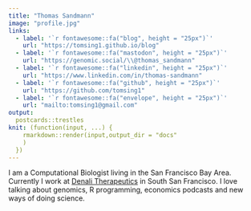 ```yaml
---
title: "Thomas Sandmann"
image: "profile.jpg"
links:
  - label: '`r fontawesome::fa("blog", height = "25px")`'
    url: "https://tomsing1.github.io/blog"
  - label: '`r fontawesome::fa("mastodon", height = "25px")`'
    url: "https://genomic.social/\\@thomas_sandmann"
  - label: '`r fontawesome::fa("linkedin", height = "25px")`'
    url: "https://www.linkedin.com/in/thomas-sandmann"
  - label: '`r fontawesome::fa("github", height = "25px")`'
    url: "https://github.com/tomsing1"
  - label: '`r fontawesome::fa("envelope", height = "25px")`'
    url: "mailto:tomsing1@gmail.com"
output:
  postcards::trestles
knit: (function(input, ...) {
    rmarkdown::render(input,output_dir = "docs"
    )
  })
---
```


<a rel="me" href="https://genomic.social/@thomas_sandmann"></a>

I am a Computational Biologist living in the San Francisco Bay Area. 
Currently I work at 
[Denali Therapeutics](https://www.denalitherapeutics.com/) in South San 
Francisco. 
I love talking about genomics, R programming, economics podcasts and new ways
of doing science.
